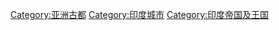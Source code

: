 [[Category:亚洲古都|Category:亚洲古都]]
[[Category:印度城市|Category:印度城市]]
[[Category:印度帝国及王国|Category:印度帝国及王国]]